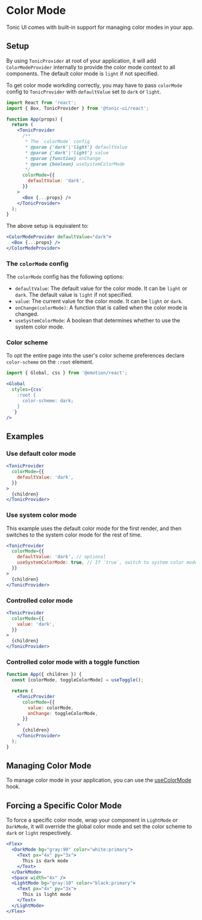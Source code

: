 # Color Mode

Tonic UI comes with built-in support for managing color modes in your app.

## Setup

By using `TonicProvider` at root of your application, it will add `ColorModeProvider` internally to provide the color mode context to all components. The default color mode is `light` if not specified.

To get color mode workding correctly, you may have to pass `colorMode` config to `TonicProvider` with `defaultValue` set to `dark` or `light`.

```jsx disabled
import React from 'react';
import { Box, TonicProvider } from '@tonic-ui/react';

function App(props) {
  return (
    <TonicProvider
      /**
       * The `colorMode` config
       * @param {'dark'|'light'} defaultValue
       * @param {'dark'|'light'} value
       * @param {function} onChange
       * @param {boolean} useSystemColorMode
       */
      colorMode={{
        defaultValue: 'dark',
      }}
    >
      <Box {...props} />
    </TonicProvider>
  );
}
```

The above setup is equivalent to:

```jsx disabled
<ColorModeProvider defaultValue="dark">
  <Box {...props} />
</ColorModeProvider>
```

### The `colorMode` config

The `colorMode` config has the following options:

* `defaultValue`: The default value for the color mode. It can be `light` or `dark`. The default value is `light` if not specified.
* `value`: The current value for the color mode. It can be `light` or `dark`.
* `onChange(colorMode)`: A function that is called when the color mode is changed.
* `useSystemColorMode`: A boolean that determines whether to use the system color mode.

### Color scheme

To opt the entire page into the user's color scheme preferences declare `color-scheme` on the `:root` element.

```jsx disabled
import { Global, css } from '@emotion/react';
```

```jsx disabled
<Global
  styles={css`
    :root {
      color-scheme: dark;
    }
  `}
/>
```

## Examples

### Use default color mode

```jsx disabled
<TonicProvider
  colorMode={{
    defaultValue: 'dark',
  }}
>
  {children}
</TonicProvider>
```

### Use system color mode

This example uses the default color mode for the first render, and then switches to the system color mode for the rest of time.

```jsx disabled
<TonicProvider
  colorMode={{
    defaultValue: 'dark', // optional
    useSystemColorMode: true, // If `true`, switch to system color mode after the first render.
  }}
>
  {children}
</TonicProvider>
```

### Controlled color mode

```jsx disabled
<TonicProvider
  colorMode={{
    value: 'dark',
  }}
>
  {children}
</TonicProvider>
```

### Controlled color mode with a toggle function

```jsx disabled
function App({ children }) {
  const [colorMode, toggleColorMode] = useToggle();

  return (
    <TonicProvider
      colorMode={{
        value: colorMode,
        onChange: toggleColorMode,
      }}
    >
      {children}
    </TonicProvider>
  );
}
```

## Managing Color Mode

To manage color mode in your application, you can use the [useColorMode](color-mode/useColorMode) hook.

## Forcing a Specific Color Mode

To force a specific color mode, wrap your component in `LightMode` or `DarkMode`, it will override the global color mode and set the color scheme to `dark` or `light` respectively.

```jsx
<Flex>
  <DarkMode bg="gray:90" color="white:primary">
    <Text px="4x" py="3x">
      This is dark mode
    </Text>
  </DarkMode>
  <Space width="4x" />
  <LightMode bg="gray:10" color="black:primary">
    <Text px="4x" py="3x">
      This is light mode
    </Text>
  </LightMode>
</Flex>
```
